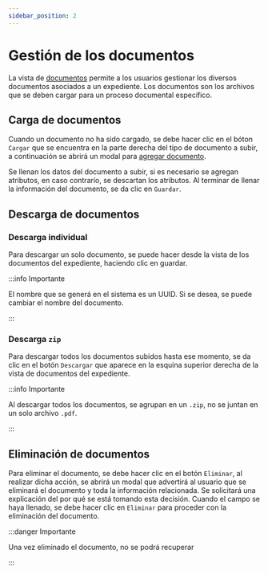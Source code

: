 ```yaml
---
sidebar_position: 2
---
```



# Gestión de los documentos

La vista de [documentos](/docs/area-operacion/documentos) permite a los usuarios gestionar los diversos documentos asociados a un expediente. Los documentos son los archivos que se deben cargar para un proceso documental específico.

<ImageDiv src="/img/work/opr/documentos/table-docs.png" alt="Documentos" />

## Carga de documentos

Cuando un documento no ha sido cargado, se debe hacer clic en el bóton `Cargar` que se encuentra en la parte derecha del tipo de documento a subir, a continuación se abrirá un modal para [agregar documento](/docs/area-operacion/documentos#agregar-documento).

<VideoPlayer src="/img/tutorial/proceso-documental/creacion-documento.mov" />

Se llenan los datos del documento a subir, si es necesario se agregan atributos, en caso contrarío, se descartan los atributos. Al terminar de llenar la información del documento, se da clic en `Guardar`.

## Descarga de documentos

<VideoPlayer src="/img/tutorial/proceso-documental/descargas-documento.mov" />

### Descarga individual

Para descargar un solo documento, se puede hacer desde la vista de los documentos del expediente, haciendo clic en guardar.

:::info Importante

El nombre que se generá en el sistema es un UUID. Si se desea, se puede cambiar el nombre del documento.

:::

### Descarga `zip`

Para descargar todos los documentos subidos hasta ese momento, se da clic en el botón `Descargar` que aparece en la esquina superior derecha de la vista de documentos del expediente.


<VideoPlayer src="/img/tutorial/proceso-documental/guardar-documentos.mov" />

:::info Importante

Al descargar todos los documentos, se agrupan en un `.zip`, no se juntan en un solo archivo `.pdf`.

:::

## Eliminación de documentos

Para eliminar el documento, se debe hacer clic en el botón `Eliminar`, al realizar dicha acción, se abrirá un modal que advertirá al usuario que se eliminará el documento y toda la información relacionada. Se solicitará una explicación del por qué se está tomando esta decisión. Cuando el campo se haya llenado, se debe hacer clic en `Eliminar` para proceder con la eliminación del documento.

<VideoPlayer src="/img/tutorial/proceso-documental/eliminar-documento.mov" />

:::danger Importante

Una vez eliminado el documento, no se podrá recuperar

:::